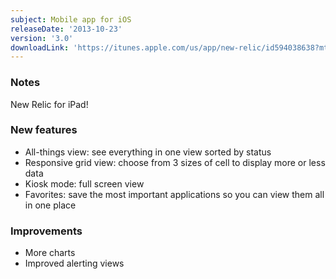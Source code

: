 ```yaml
---
subject: Mobile app for iOS
releaseDate: '2013-10-23'
version: '3.0'
downloadLink: 'https://itunes.apple.com/us/app/new-relic/id594038638?mt=8'
---
```


### Notes

New Relic for iPad!

### New features

* All-things view: see everything in one view sorted by status
* Responsive grid view: choose from 3 sizes of cell to display more or less data
* Kiosk mode: full screen view
* Favorites: save the most important applications so you can view them all in one place

### Improvements

* More charts
* Improved alerting views
